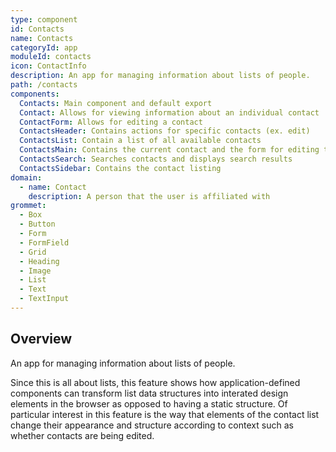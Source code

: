 ```yaml
---
type: component
id: Contacts
name: Contacts
categoryId: app
moduleId: contacts
icon: ContactInfo
description: An app for managing information about lists of people.
path: /contacts
components:
  Contacts: Main component and default export
  Contact: Allows for viewing information about an individual contact
  ContactForm: Allows for editing a contact
  ContactsHeader: Contains actions for specific contacts (ex. edit)
  ContactsList: Contain a list of all available contacts
  ContactsMain: Contains the current contact and the form for editing the content
  ContactsSearch: Searches contacts and displays search results
  ContactsSidebar: Contains the contact listing
domain:
  - name: Contact
    description: A person that the user is affiliated with
grommet:
  - Box
  - Button
  - Form
  - FormField
  - Grid
  - Heading
  - Image
  - List
  - Text
  - TextInput
---
```


## Overview

An app for managing information about lists of people.

Since this is all about lists, this feature shows how application-defined components can transform list data structures into interated design elements in the browser as opposed to having a static structure.
Of particular interest in this feature is the way that elements of the contact list change their appearance and structure according to context such as whether contacts are being edited.
